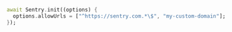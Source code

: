 ```dart {2}
await Sentry.init((options) {
  options.allowUrls = ["^https://sentry.com.*\$", "my-custom-domain"];
});
```
